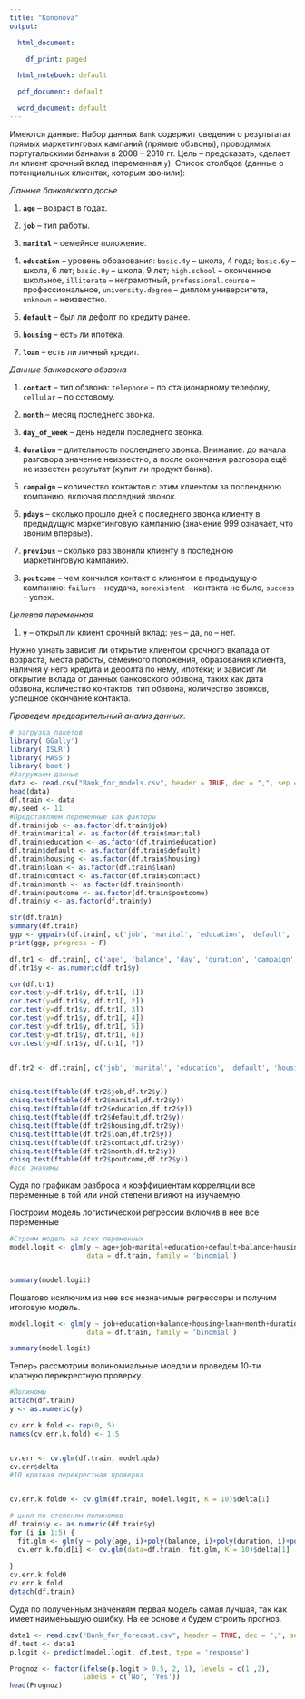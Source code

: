 ---
title: "Kononova"
output:

  html_document:

    df_print: paged

  html_notebook: default

  pdf_document: default

  word_document: default
---

Имеются данные:
Набор данных `Bank` содержит сведения о результатах прямых маркетинговых кампаний (прямые обзвоны), проводимых португальскими банками в 2008 -- 2010 гг. Цель -- предсказать, сделает ли клиент срочный вклад (переменная `y`). Список столбцов (данные о потенциальных клиентах, которым звонили):   

*Данные банковского досье*   

1. **`age`** -- возраст в годах.   

1. **`job`** -- тип работы.   

1. **`marital `** -- семейное положение.   

1. **`education `** -- уровень образования: `basic.4y` -- школа, 4 года; `basic.6y` -- школа, 6 лет; `basic.9y` -- школа, 9 лет; `high.school` -- оконченное школьное, `illiterate` -- неграмотный, `professional.course` -- профессиональное, `university.degree` -- диплом университета, `unknown` -- неизвестно.   

1. **`default`** -- был ли дефолт по кредиту ранее.   

1. **`housing`** -- есть ли ипотека.   

1. **`loan`** -- есть ли личный кредит.   

*Данные банковского обзвона*   

1. **`contact`** -- тип обзвона: `telephone` -- по стационарному телефону, `cellular` -- по сотовому.   

1. **`month`** -- месяц последнего звонка.   

1. **`day_of_week`** -- день недели последнего звонка.   

1. **`duration`** -- длительность посленднего звонка. Внимание: до начала разговора значение неизвестно, а после окончания разговора ещё не известен результат (купит ли продукт банка).   

1. **`campaign`** -- количество контактов с этим клиентом за посленднюю компанию, включая последний звонок.   

1. **`pdays`** -- сколько прошло дней с последнего звонка клиенту в предыдущую маркетинговую кампанию (значение 999 означает, что звоним впервые).   

1. **`previous`** -- сколько раз звонили клиенту в последнюю маркетинговую кампанию.   

1. **`poutcome`** -- чем кончился контакт с клиентом в предыдущую кампанию: `failure` -- неудача, `nonexistent` -- контакта не было, `success` -- успех.   

*Целевая переменная*   

1. **`y`** -- открыл ли клиент срочный вклад: `yes` -- да, `no` -- нет.    

Нужно узнать зависит ли открытие клиентом срочного вкалада от возраста, места работы, семейного положения, образования клиента, наличия у него кредита и дефолта по нему, ипотеки; и зависит ли открытие вклада от данных банковского обзвона, таких как дата обзвона, количество контактов, тип обзвона, количество звонков, успешное окончание контакта.

*Проведем предварительный анализ данных.*

```{r Данные и пакеты, warning = F, message = F}

# загрузка пакетов
library('GGally') 
library('ISLR')
library('MASS')
library('boot')
#Загружаем данные
data <- read.csv("Bank_for_models.csv", header = TRUE, dec = ",", sep = ";")
head(data)
df.train <- data
my.seed <- 11
#Представляем переменные как факторы
df.train$job <- as.factor(df.train$job)
df.train$marital <- as.factor(df.train$marital)
df.train$education <- as.factor(df.train$education)
df.train$default <- as.factor(df.train$default)
df.train$housing <- as.factor(df.train$housing)
df.train$loan <- as.factor(df.train$loan)
df.train$contact <- as.factor(df.train$contact)
df.train$month <- as.factor(df.train$month)
df.train$poutcome <- as.factor(df.train$poutcome)
df.train$y <- as.factor(df.train$y)
```

```{r Описание данных-01, message = F, warning = F}
str(df.train)
summary(df.train)
ggp <- ggpairs(df.train[, c('job', 'marital', 'education', 'default', 'housing', 'loan', 'contact', 'month', 'poutcome', 'y')])
print(ggp, progress = F)

df.tr1 <- df.train[, c('age', 'balance', 'day', 'duration', 'campaign', 'pdays', 'previous', 'y')]
df.tr1$y <- as.numeric(df.tr1$y)

cor(df.tr1)
cor.test(y=df.tr1$y, df.tr1[, 1])
cor.test(y=df.tr1$y, df.tr1[, 2])
cor.test(y=df.tr1$y, df.tr1[, 3])
cor.test(y=df.tr1$y, df.tr1[, 4])
cor.test(y=df.tr1$y, df.tr1[, 5])
cor.test(y=df.tr1$y, df.tr1[, 6])
cor.test(y=df.tr1$y, df.tr1[, 7])


df.tr2 <- df.train[, c('job', 'marital', 'education', 'default', 'housing', 'loan', 'contact', 'month', 'poutcome', 'y')]


chisq.test(ftable(df.tr2$job,df.tr2$y))
chisq.test(ftable(df.tr2$marital,df.tr2$y))
chisq.test(ftable(df.tr2$education,df.tr2$y))
chisq.test(ftable(df.tr2$default,df.tr2$y))
chisq.test(ftable(df.tr2$housing,df.tr2$y))
chisq.test(ftable(df.tr2$loan,df.tr2$y))
chisq.test(ftable(df.tr2$contact,df.tr2$y))
chisq.test(ftable(df.tr2$month,df.tr2$y))
chisq.test(ftable(df.tr2$poutcome,df.tr2$y))
#все значимы
```
Судя по графикам разброса и коэффициентам корреляции все переменные в той или иной степени влияют на изучаемую.


Построим модель логистической регрессии включив в нее все переменные
```{r логистическая регрессия, message = F, warning = F}
#Строим модель на всех переменных
model.logit <- glm(y ~ age+job+marital+education+default+balance+housing+loan+contact+day+month+duration+campaign+pdays+previous+poutcome,
                   data = df.train, family = 'binomial')


summary(model.logit)
```
Пошагово исключим из нее все незначимые регрессоры и получим итоговую модель.
```{r логистическая регрессия 1, message = F, warning = F}


model.logit <- glm(y ~ job+education+balance+housing+loan+month+duration+campaign+poutcome,
                   data = df.train, family = 'binomial')

summary(model.logit)
```

Теперь рассмотрим полиномиальные моедли и проведем 10-ти кратную перекрестную проверку.
```{r полиномы, message = F, warning = F}
#Полиномы
attach(df.train)
y <- as.numeric(y)

cv.err.k.fold <- rep(0, 5)
names(cv.err.k.fold) <- 1:5


cv.err <- cv.glm(df.train, model.qda)
cv.err$delta
#10 кратная перекрестная проверка


cv.err.k.fold0 <- cv.glm(df.train, model.logit, K = 10)$delta[1]

# цикл по степеням полиномов
df.train$y <- as.numeric(df.train$y)
for (i in 1:5) {
  fit.glm <- glm(y ~ poly(age, i)+poly(balance, i)+poly(duration, i)+poly(previous, i)+poly(campaign, i)+poly(pdays, i)+poly(day, i))
  cv.err.k.fold[i] <- cv.glm(data=df.train, fit.glm, K = 10)$delta[1]
  
}
cv.err.k.fold0
cv.err.k.fold
detach(df.train)
```
Судя по полученным значениям первая модель самая лучшая, так как имеет наименььшую ошибку. На ее основе и будем строить прогноз.

```{r прогноз, message = F, warning = F}
data1 <- read.csv("Bank_for_forecast.csv", header = TRUE, dec = ",", sep = ";")
df.test <- data1
p.logit <- predict(model.logit, df.test, type = 'response')

Prognoz <- factor(ifelse(p.logit > 0.5, 2, 1), levels = c(1 ,2),
                  labels = c('No', 'Yes'))
head(Prognoz)
```

